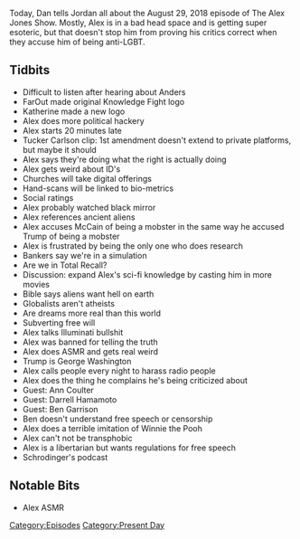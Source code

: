 {{Episode
    | title           = August 29, 2018
    | caption         = [https://knowledgefight.libsyn.com/knowledge-fight-august-29-2018 Listen to this episode on Libsyn]
    | episodeNumber   = 199
    | length          = 02:11:21
    | airDate         = August 31, 2018
    | coverageDate    = August 29, 2018
    | episodeType     = [[:Category:Present Day|Present Day]]
    | appearance      = [[FarOut]], [[Katherine]], [[Tucker Carlson]], [[John McCain]], [[Ann Coulter]], [[Darrell Hamamoto]], [[Ben Garrison]]
    | oocDrop         = What does Speedy Gonzales say?
    | previousEpisode = [[198: July 22, 2011]]
    | nextEpisode     = [[200: Feb. 25-March 1, 2009]]
}}

{{Stub}}

Today, Dan tells Jordan all about the August 29, 2018 episode of The Alex Jones Show. Mostly, Alex is in a bad head space and is getting super esoteric, but that doesn't stop him from proving his critics correct when they accuse him of being anti-LGBT.

==Tidbits==

*Difficult to listen after hearing about Anders
*FarOut made original Knowledge Fight logo
*Katherine made a new logo
*Alex does more political hackery
*Alex starts 20 minutes late
*Tucker Carlson clip: 1st amendment doesn't extend to private platforms, but maybe it should
*Alex says they're doing what the right is actually doing
*Alex gets weird about ID's
*Churches will take digital offerings
*Hand-scans will be linked to bio-metrics
*Social ratings
*Alex probably watched black mirror
*Alex references ancient aliens
*Alex accuses McCain of being a mobster in the same way he accused Trump of being a mobster
*Alex is frustrated by being the only one who does research
*Bankers say we're in a simulation
*Are we in Total Recall?
*Discussion: expand Alex's sci-fi knowledge by casting him in more movies
*Bible says aliens want hell on earth
*Globalists aren't atheists
*Are dreams more real than this world
*Subverting free will
*Alex talks Illuminati bullshit
*Alex was banned for telling the truth
*Alex does ASMR and gets real weird
*Trump is George Washington
*Alex calls people every night to harass radio people
*Alex does the thing he complains he's being criticized about
*Guest: Ann Coulter
*Guest: Darrell Hamamoto
*Guest: Ben Garrison
*Ben doesn't understand free speech or censorship
*Alex does a terrible imitation of Winnie the Pooh
*Alex can't not be transphobic
*Alex is a libertarian but wants regulations for free speech
*Schrodinger's podcast

==Notable Bits==

*Alex ASMR

[[Category:Episodes]]
[[Category:Present Day]]